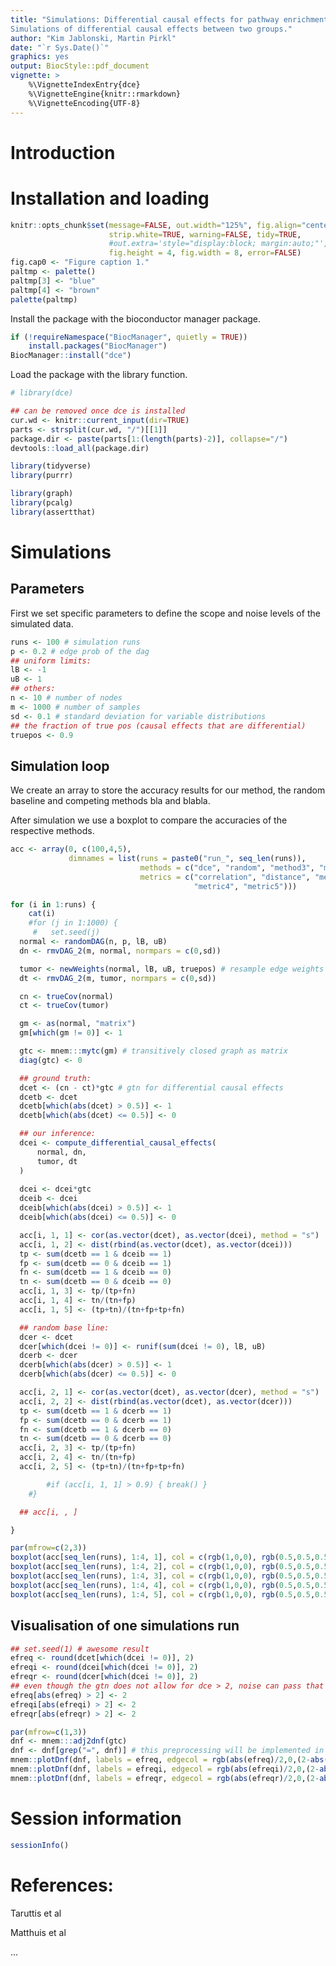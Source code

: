 ```yaml
---
title: "Simulations: Differential causal effects for pathway enrichment \n
Simulations of differential causal effects between two groups."
author: "Kim Jablonski, Martin Pirkl"
date: "`r Sys.Date()`"
graphics: yes
output: BiocStyle::pdf_document
vignette: >
    %\VignetteIndexEntry{dce}
    %\VignetteEngine{knitr::rmarkdown}
    %\VignetteEncoding{UTF-8}
---
```


# Introduction



# Installation and loading
```r
knitr::opts_chunk$set(message=FALSE, out.width="125%", fig.align="center",
                      strip.white=TRUE, warning=FALSE, tidy=TRUE,
                      #out.extra='style="display:block; margin:auto;"',
                      fig.height = 4, fig.width = 8, error=FALSE)
fig.cap0 <- "Figure caption 1."
paltmp <- palette()
paltmp[3] <- "blue"
paltmp[4] <- "brown"
palette(paltmp)
```
Install the package with the bioconductor manager package.
```r
if (!requireNamespace("BiocManager", quietly = TRUE))
    install.packages("BiocManager")
BiocManager::install("dce")
```
Load the package with the library function.
```r
# library(dce)

## can be removed once dce is installed
cur.wd <- knitr::current_input(dir=TRUE)
parts <- strsplit(cur.wd, "/")[[1]]
package.dir <- paste(parts[1:(length(parts)-2)], collapse="/")
devtools::load_all(package.dir)

library(tidyverse)
library(purrr)

library(graph)
library(pcalg)
library(assertthat)

```

# Simulations

## Parameters

First we set specific parameters to define the scope and noise levels
of the simulated data.

```r
runs <- 100 # simulation runs
p <- 0.2 # edge prob of the dag
## uniform limits:
lB <- -1
uB <- 1
## others:
n <- 10 # number of nodes
m <- 1000 # number of samples
sd <- 0.1 # standard deviation for variable distributions
## the fraction of true pos (causal effects that are differential)
truepos <- 0.9
```

## Simulation loop

We create an array to store the accuracy results for our method, the
random baseline and competing methods bla and blabla. \textcolor{red}{see github project}

After simulation we use a boxplot to compare the accuracies of the
respective methods.

```r
acc <- array(0, c(100,4,5),
             dimnames = list(runs = paste0("run_", seq_len(runs)),
                             methods = c("dce", "random", "method3", "method3"),
                             metrics = c("correlation", "distance", "metric3",
                                         "metric4", "metric5")))

for (i in 1:runs) {
    cat(i)
    #for (j in 1:1000) {
     #   set.seed(j)
  normal <- randomDAG(n, p, lB, uB)
  dn <- rmvDAG_2(m, normal, normpars = c(0,sd))

  tumor <- newWeights(normal, lB, uB, truepos) # resample edge weights
  dt <- rmvDAG_2(m, tumor, normpars = c(0,sd))

  cn <- trueCov(normal)
  ct <- trueCov(tumor)

  gm <- as(normal, "matrix")
  gm[which(gm != 0)] <- 1

  gtc <- mnem:::mytc(gm) # transitively closed graph as matrix
  diag(gtc) <- 0

  ## ground truth:
  dcet <- (cn - ct)*gtc # gtn for differential causal effects
  dcetb <- dcet
  dcetb[which(abs(dcet) > 0.5)] <- 1
  dcetb[which(abs(dcet) <= 0.5)] <- 0

  ## our inference:
  dcei <- compute_differential_causal_effects(
      normal, dn,
      tumor, dt
  )
  
  dcei <- dcei*gtc
  dceib <- dcei
  dceib[which(abs(dcei) > 0.5)] <- 1
  dceib[which(abs(dcei) <= 0.5)] <- 0

  acc[i, 1, 1] <- cor(as.vector(dcet), as.vector(dcei), method = "s")
  acc[i, 1, 2] <- dist(rbind(as.vector(dcet), as.vector(dcei)))
  tp <- sum(dcetb == 1 & dceib == 1)
  fp <- sum(dcetb == 0 & dceib == 1)
  fn <- sum(dcetb == 1 & dceib == 0)
  tn <- sum(dcetb == 0 & dceib == 0)
  acc[i, 1, 3] <- tp/(tp+fn)
  acc[i, 1, 4] <- tn/(tn+fp)
  acc[i, 1, 5] <- (tp+tn)/(tn+fp+tp+fn)

  ## random base line:
  dcer <- dcet
  dcer[which(dcei != 0)] <- runif(sum(dcei != 0), lB, uB)
  dcerb <- dcer
  dcerb[which(abs(dcer) > 0.5)] <- 1
  dcerb[which(abs(dcer) <= 0.5)] <- 0

  acc[i, 2, 1] <- cor(as.vector(dcet), as.vector(dcer), method = "s")
  acc[i, 2, 2] <- dist(rbind(as.vector(dcet), as.vector(dcer)))
  tp <- sum(dcetb == 1 & dcerb == 1)
  fp <- sum(dcetb == 0 & dcerb == 1)
  fn <- sum(dcetb == 1 & dcerb == 0)
  tn <- sum(dcetb == 0 & dcerb == 0)
  acc[i, 2, 3] <- tp/(tp+fn)
  acc[i, 2, 4] <- tn/(tn+fp)
  acc[i, 2, 5] <- (tp+tn)/(tn+fp+tp+fn)

        #if (acc[i, 1, 1] > 0.9) { break() }
    #}

  ## acc[i, , ]

}

par(mfrow=c(2,3))
boxplot(acc[seq_len(runs), 1:4, 1], col = c(rgb(1,0,0), rgb(0.5,0.5,0.5), rgb(0,1,0), rgb(0,0,1)))
boxplot(acc[seq_len(runs), 1:4, 2], col = c(rgb(1,0,0), rgb(0.5,0.5,0.5), rgb(0,1,0), rgb(0,0,1)))
boxplot(acc[seq_len(runs), 1:4, 3], col = c(rgb(1,0,0), rgb(0.5,0.5,0.5), rgb(0,1,0), rgb(0,0,1)))
boxplot(acc[seq_len(runs), 1:4, 4], col = c(rgb(1,0,0), rgb(0.5,0.5,0.5), rgb(0,1,0), rgb(0,0,1)))
boxplot(acc[seq_len(runs), 1:4, 5], col = c(rgb(1,0,0), rgb(0.5,0.5,0.5), rgb(0,1,0), rgb(0,0,1)))
```

## Visualisation of one simulations run


```r
## set.seed(1) # awesome result
efreq <- round(dcet[which(dcei != 0)], 2)
efreqi <- round(dcei[which(dcei != 0)], 2)
efreqr <- round(dcer[which(dcei != 0)], 2)
## even though the gtn does not allow for dce > 2, noise can pass that limit (just for the colors)
efreq[abs(efreq) > 2] <- 2
efreqi[abs(efreqi) > 2] <- 2
efreqr[abs(efreqr) > 2] <- 2

par(mfrow=c(1,3))
dnf <- mnem:::adj2dnf(gtc)
dnf <- dnf[grep("=", dnf)] # this preprocessing will be implemented in plotDnf (bug)
mnem::plotDnf(dnf, labels = efreq, edgecol = rgb(abs(efreq)/2,0,(2-abs(efreq))/2))
mnem::plotDnf(dnf, labels = efreqi, edgecol = rgb(abs(efreqi)/2,0,(2-abs(efreqi))/2))
mnem::plotDnf(dnf, labels = efreqr, edgecol = rgb(abs(efreqr)/2,0,(2-abs(efreqr))/2))
```

# Session information

```r
sessionInfo()
```

# References:

Taruttis et al

Matthuis et al

...
